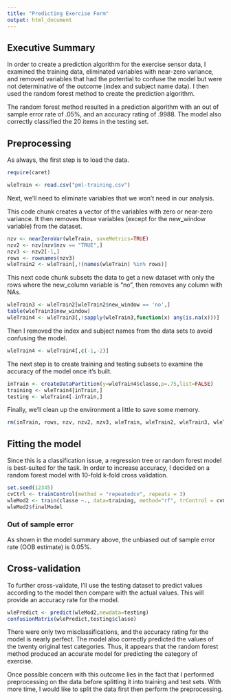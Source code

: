```yaml
---
title: "Predicting Exercise Form"
output: html_document
---
```


## Executive Summary

In order to create a prediction algorithm for the exercise sensor data, I examined the training data, eliminated variables with near-zero variance, and removed variables that had the potential to confuse the model but were not determinative of the outcome (index and subject name data).  I then used the random forest method to create the prediction algorithm.

The random forest method resulted in a prediction algorithm with an out of sample error rate of .05%, and an accuracy rating of .9988.  The model also correctly classified the 20 items in the testing set.

## Preprocessing

As always, the first step is to load the data.

```r
require(caret)
```

```r
wleTrain <- read.csv("pml-training.csv")
```

Next, we'll need to eliminate variables that we won't need in our analysis.  

This code chunk creates a vector of the variables with zero or near-zero variance.  It then removes those variables (except for the new_window variable) from the dataset.

```r
nzv <- nearZeroVar(wleTrain, saveMetrics=TRUE)
nzv2 <- nzv[nzv$nzv == "TRUE",]
nzv3 <- nzv2[-1,]
rows <- rownames(nzv3)
wleTrain2 <- wleTrain[,!(names(wleTrain) %in% rows)]
```

This next code chunk subsets the data to get a new dataset with only the rows where the new_column variable is "no", then removes any column with NAs.

```r
wleTrain3 <- wleTrain2[wleTrain2$new_window == 'no',]
table(wleTrain3$new_window)
wleTrain4 <- wleTrain3[,!sapply(wleTrain3,function(x) any(is.na(x)))]
```

Then I removed the index and subject names from the data sets to avoid confusing the model.

```r
wleTrain4 <- wleTrain4[,c(-1,-2)]
```

The next step is to create training and testing subsets to examine the accuracy of the model once it's built.

```r
inTrain <- createDataPartition(y=wleTrain4$classe,p=.75,list=FALSE)
training <- wleTrain4[inTrain,]
testing <- wleTrain4[-inTrain,]
```

Finally, we'll clean up the environment a little to save some memory.

```r
rm(inTrain, rows, nzv, nzv2, nzv3, wleTrain, wleTrain2, wleTrain3, wleTrain4)
```

## Fitting the model

Since this is a classification issue, a regression tree or random forest model is best-suited for the task.  In order to increase accuracy, I decided on a random forest model with 10-fold k-fold cross validation. 

```r
set.seed(12345)
cvCtrl <- trainControl(method = "repeatedcv", repeats = 3)
wleMod2 <- train(classe ~., data=training, method="rf", trControl = cvCtrl)
wleMod2$finalModel
```

### Out of sample error

As shown in the model summary above, the unbiased out of sample error rate (OOB estimate) is 0.05%.

## Cross-validation

To further cross-validate, I'll use the testing dataset to predict values according to the model then compare with the actual values.  This will provide an accuracy rate for the model.

```r
wlePredict <- predict(wleMod2,newdata=testing)
confusionMatrix(wlePredict,testing$classe)
```

There were only two misclassifications, and the accuracy rating for the model is nearly perfect.  The model also correctly predicted the values of the twenty original test categories.  Thus, it appears that the random forest method produced an accurate model for predicting the category of exercise.

Once possible concern with this outcome lies in the fact that I performed preprocessing on the data before splitting it into training and test sets.  With more time, I would like to split the data first then perform the preprocessing.